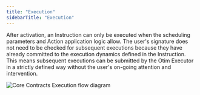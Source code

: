 ```yaml
---
title: "Execution"
sidebarTitle: "Execution"
---
```


After activation, an Instruction can only be executed when the scheduling parameters and Action application logic allow. The user's signature does not need to be checked for subsequent executions because they have already committed to the execution dynamics defined in the Instruction. This means subsequent executions can be submitted by the Otim Executor in a strictly defined way without the user's on-going attention and intervention.

![Core Contracts Execution flow diagram](/images/core-contracts-execution.png)
